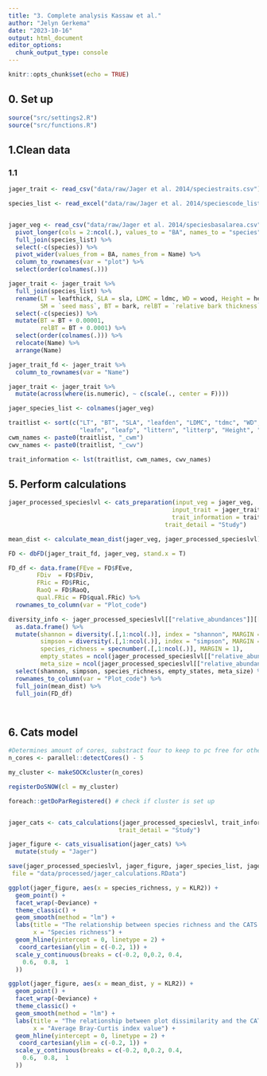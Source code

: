 ```yaml
---
title: "3. Complete analysis Kassaw et al."
author: "Jelyn Gerkema"
date: "2023-10-16"
output: html_document
editor_options: 
  chunk_output_type: console
---
```


```r
knitr::opts_chunk$set(echo = TRUE)

```

## 0. Set up
```r
source("src/settings2.R")
source("src/functions.R")

```

## 1.Clean data


### 1.1 
```r

jager_trait <- read_csv("data/raw/Jager et al. 2014/speciestraits.csv")

species_list <- read_excel("data/raw/Jager et al. 2014/speciescode_list.xlsx")


jager_veg <- read_csv("data/raw/Jager et al. 2014/speciesbasalarea.csv") %>%
  pivot_longer(cols = 2:ncol(.), values_to = "BA", names_to = "species") %>%
  full_join(species_list) %>%
  select(-c(species)) %>%
  pivot_wider(values_from = BA, names_from = Name) %>%
  column_to_rownames(var = "plot") %>%
  select(order(colnames(.)))

jager_trait <- jager_trait %>%
  full_join(species_list) %>%
  rename(LT = leafthick, SLA = sla, LDMC = ldmc, WD = wood, Height = height, 
         SM = `seed mass`, BT = bark, relBT = `relative bark thickness`) %>%
  select(-c(species)) %>%
  mutate(BT = BT + 0.00001,
         relBT = BT + 0.0001) %>%
  select(order(colnames(.))) %>%
  relocate(Name) %>%
  arrange(Name)

jager_trait_fd <- jager_trait %>%
  column_to_rownames(var = "Name") 

jager_trait <- jager_trait %>%
  mutate(across(where(is.numeric), ~ c(scale(., center = F))))  

jager_species_list <- colnames(jager_veg)

traitlist <- sort(c("LT", "BT", "SLA", "leafden", "LDMC", "tdmc", "WD", "relBT", 
                    "leafn", "leafp", "littern", "litterp", "Height", "SM"))
cwm_names <- paste0(traitlist, "_cwm")
cwv_names <- paste0(traitlist, "_cwv")

trait_information <- lst(traitlist, cwm_names, cwv_names)

``` 


## 5. Perform calculations
```r

jager_processed_specieslvl <- cats_preparation(input_veg = jager_veg, 
                                              input_trait = jager_trait, cutoff_value =  0.8, 
                                              trait_information = trait_information,
                                            trait_detail = "Study")

mean_dist <- calculate_mean_dist(jager_veg, jager_processed_specieslvl)

FD <- dbFD(jager_trait_fd, jager_veg, stand.x = T)

FD_df <- data.frame(FEve = FD$FEve,
        FDiv  = FD$FDiv,
        FRic = FD$FRic,
        RaoQ = FD$RaoQ,
        qual.FRic = FD$qual.FRic) %>%
  rownames_to_column(var = "Plot_code")

diversity_info <- jager_processed_specieslvl[["relative_abundances"]][["matrix4traits_prop"]] %>% 
  as.data.frame() %>% 
  mutate(shannon = diversity(.[,1:ncol(.)], index = "shannon", MARGIN = 1, base = exp(1)),
         simpson = diversity(.[,1:ncol(.)], index = "simpson", MARGIN = 1, base =exp(1)),
         species_richness = specnumber(.[,1:ncol(.)], MARGIN = 1),
         empty_states = ncol(jager_processed_specieslvl[["relative_abundances"]][["matrix4traits_prop"]]) - species_richness,
         meta_size = ncol(jager_processed_specieslvl[["relative_abundances"]][["matrix4traits_prop"]])) %>%
  select(shannon, simpson, species_richness, empty_states, meta_size) %>% # base = exp(1) gives the shannon index a log e base
  rownames_to_column(var = "Plot_code") %>% 
  full_join(mean_dist) %>%
  full_join(FD_df)




```



## 6. Cats model
```r

#Determines amount of cores, substract four to keep to pc free for other processes.
n_cores <- parallel::detectCores() - 5 

my_cluster <- makeSOCKcluster(n_cores)

registerDoSNOW(cl = my_cluster)

foreach::getDoParRegistered() # check if cluster is set up


jager_cats <- cats_calculations(jager_processed_specieslvl, trait_information,
                               trait_detail = "Study")

jager_figure <- cats_visualisation(jager_cats) %>%
  mutate(study = "Jager")

save(jager_processed_specieslvl, jager_figure, jager_species_list, jager_cats,
 file = "data/processed/jager_calculations.RData")

ggplot(jager_figure, aes(x = species_richness, y = KLR2)) +
  geom_point() +
  facet_wrap(~Deviance) + 
  theme_classic() +
  geom_smooth(method = "lm") + 
  labs(title = "The relationship between species richness and the CATS decomposition - Jager et al. 2014",
       x = "Species richness") +
  geom_hline(yintercept = 0, linetype = 2) +
   coord_cartesian(ylim = c(-0.2, 1)) +
  scale_y_continuous(breaks = c(-0.2, 0,0.2, 0.4, 
    0.6,  0.8,  1
  )) 

ggplot(jager_figure, aes(x = mean_dist, y = KLR2)) +
  geom_point() +
  facet_wrap(~Deviance) + 
  theme_classic() +
  geom_smooth(method = "lm") + 
  labs(title = "The relationship between plot dissimilarity and the CATS decomposition - Jager et al. 2014",
       x = "Average Bray-Curtis index value") +
  geom_hline(yintercept = 0, linetype = 2) +
   coord_cartesian(ylim = c(-0.2, 1)) +
  scale_y_continuous(breaks = c(-0.2, 0,0.2, 0.4, 
    0.6,  0.8,  1
  )) 






```
